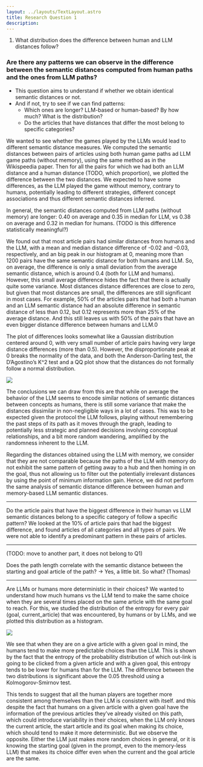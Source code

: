 ```yaml
---
layout: ../layouts/TextLayout.astro
title: Research Question 1
description:
---
```


1. What distribution does the difference between human and LLM distances follow?

### Are there any patterns we can observe in the difference between the semantic distances computed from human paths and the ones from LLM paths?

- This question aims to understand if whether we obtain identical semantic distances or not.
- And if not, try to see if we can find patterns:
    - Which ones are longer? LLM-based or human-based? By how much? What is the distribution?
    - Do the articles that have distances that differ the most belong to specific categories?

We wanted to see whether the games played by the LLMs would lead to different semantic distance measures. We computed the semantic distances between pairs of articles using both human game paths ad LLM game paths (without memory), using the same method as in the Wikispeedia paper. Then for all the pairs for which we had both an LLM distance and a human distance (TODO, which proportion), we plotted the difference between the two distances. We expected to have some differences, as the LLM played the game without memory, contrary to humans, potentially leading to different strategies, different concept associations and thus different semantic distances inferred.

In general, the semantic distances computed from LLM paths (without memory) are longer: 0.40 on average and 0.35 in median for LLM, vs 0.38 on average and 0.32 in median for humans. (TODO is this difference statistically meaningful?)

We found out that most article pairs had similar distances from humans and the LLM, with a mean and median distance difference of -0.02 and -0.03, respectively, and an big peak in our histogram at 0, meaning more than 1200 pairs have the same semantic distance for both humans and LLM. So, on average, the difference is only a small deviation from the average semantic distance, which is around 0.4 (both for LLM and humans). However, this small average difference hides the fact that there is actually quite some variance. Most distances distance differences are close to zero, but given that most distances are small, the differences are still significant in most cases. For example, 50% of the articles pairs that had both a human and an LLM semantic distance had an absolute difference in semantic distance of less than 0.12, but 0.12 represents more than 25% of the average distance. And this still leaves us with 50% of the pairs that have an even bigger distance difference between humans and LLM.0

The plot of differences looks somewhat like a Gaussian distribution centered around 0, with very small number of article pairs having very large distance differences (more than 0.5). However, the disproportionate peak at 0 breaks the normality of the data, and both the Anderson-Darling test, the D’Agostino’s K^2 test and a QQ plot show that the distances do not formally follow a normal distribution.

![](/charts/difference_humans_llm.png)

The conclusions we can draw from this are that while on average the behavior of the LLM seems to encode similar notions of semantic distances between concepts as humans, there is still some variance that make the distances dissimilar in non-negligible ways in a lot of cases. This was to be expected given the protocol the LLM follows, playing without remembering the past steps of its path as it moves through the graph, leading to potentially less strategic and planned decisions involving conceptual relationships, and a bit more random wandering, amplified by the randomness inherent to the LLM.

Regarding the distances obtained using the LLM with memory, we consider that they are not comparable because the paths of the LLM with memory do not exhibit the same pattern of getting away to a hub and then homing in on the goal, thus not allowing us to filter out the potentially irrelevant distances by using the point of minimum information gain. Hence, we did not perform the same analysis of semantic distance difference between human and memory-based LLM semantic distances.

-----

Do the article pairs that have the biggest difference in their human vs LLM semantic distances belong to a specific category of follow a specific pattern? We looked at the 10% of article pairs that had the biggest difference, and found articles of all categories and all types of pairs. We were not able to identify a predominant pattern in these pairs of articles.

----

(TODO: move to another part, it does not belong to Q1)

Does the path length correlate with the semantic distance between the starting and goal article of the path? -> Yes, a little bit. So what? (Thomas)

----

Are LLMs or humans more deterministic in their choices? We wanted to understand how much humans vs the LLM tend to make the same choice when they are several times placed on the same article with the same goal to reach. For this, we studied the distribution of the entropy for every pair (goal, current_article) that was encountered, by humans or by LLMs, and we plotted this distribution as a histogram.

![](/charts/humans_vs_llm_entropy_distribution.png)

We see that when they are on a give article with a given goal in mind, the humans tend to make more predictable choices than the LLM. This is shown by the fact that the entropy of the probability distribution of which out-link is going to be clicked from a given article and with a given goal, this entropy tends to be lower for humans than for the LLM. The difference between the two distributions is significant above the 0.05 threshold using a Kolmogorov-Smirnov test.

This tends to suggest that all the human players are together more consistent among themselves than the LLM is consistent with itself. and this despite the fact that humans on a given article with a given goal have the information of the previous articles they’ve already visited on this path, which could introduce variability in their choices, when the LLM only knows the current article, the start article and its goal when making its choice, which should tend to make it more deterministic. But we observe the opposite. Either the LLM just makes more random choices in general, or it is knowing the starting goal (given in the prompt, even to the memory-less LLM) that makes its choice differ even when the current and the goal article are the same.